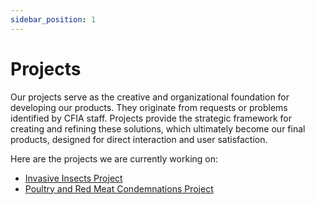 ```yaml
---
sidebar_position: 1
---
```


# Projects

Our projects serve as the creative and organizational foundation for developing
our products. They originate from requests or problems identified by CFIA staff.
Projects provide the strategic framework for creating and refining these
solutions, which ultimately become our final products, designed for direct
interaction and user satisfaction.

Here are the projects we are currently working on:

- [Invasive Insects Project](./invasiveinsects/introduction.md)
- [Poultry and Red Meat Condemnations
  Project](./poultryredmeatcond/introduction.md)
